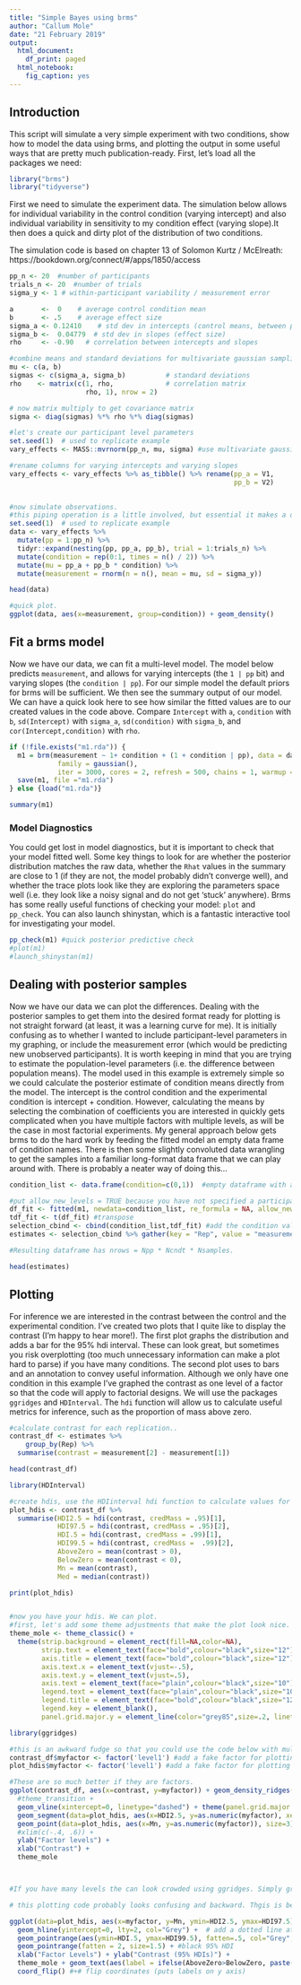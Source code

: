 ```yaml
---
title: "Simple Bayes using brms"
author: "Callum Mole"
date: "21 February 2019"
output:
  html_document:
    df_print: paged
  html_notebook:
    fig_caption: yes
---
```


## Introduction

This script will simulate a very simple experiment with two conditions, show how to model the data using brms, and plotting the output in some useful ways that are pretty much publication-ready. First, let's load all the packages we need:

```r
library("brms")
library("tidyverse")

```

First we need to simulate the experiment data. The simulation below allows for individual variability in the control condition (varying intercept) and also individual variability in sensitivity to my condition effect (varying slope).It then does a quick and dirty plot of the distribution of two conditions.

The simulation code is based on chapter 13 of Solomon Kurtz / McElreath: https://bookdown.org/connect/#/apps/1850/access


```r

pp_n <- 20  #number of participants
trials_n <- 20  #number of trials
sigma_y <- 1 # within-participant variability / measurement error

a       <-  0    # average control condition mean
b       <- .5    # average effect size
sigma_a <- 0.12410    # std dev in intercepts (control means, between participant variability)
sigma_b <-  0.04779  # std dev in slopes (effect size)
rho     <- -0.90   # correlation between intercepts and slopes

#combine means and standard deviations for multivariate gaussian sampling
mu <- c(a, b)
sigmas <- c(sigma_a, sigma_b)          # standard deviations
rho    <- matrix(c(1, rho,             # correlation matrix
                   rho, 1), nrow = 2)

# now matrix multiply to get covariance matrix
sigma <- diag(sigmas) %*% rho %*% diag(sigmas)

#let's create our participant level parameters
set.seed(1)  # used to replicate example
vary_effects <- MASS::mvrnorm(pp_n, mu, sigma) #use multivariate gaussian

#rename columns for varying intercepts and varying slopes
vary_effects <- vary_effects %>% as_tibble() %>% rename(pp_a = V1,
                                                        pp_b = V2)

  
#now simulate observations.
#this piping operation is a little involved, but essential it makes a dataframe of with trial_n entries of all  combinations of participant intercepts and slopes. Then adds a binary column to signify whether the condition is the experimental (1) or control (0). It then uses this column to switch 'on' or 'off' the experimental effect to generate a column of participant condition means. Then it uses the specified (and  constant) within-individual variability (or measurement error) to generate observations
set.seed(1)  # used to replicate example
data <- vary_effects %>% 
  mutate(pp = 1:pp_n) %>% 
  tidyr::expand(nesting(pp, pp_a, pp_b), trial = 1:trials_n) %>% 
  mutate(condition = rep(0:1, times = n() / 2)) %>% 
  mutate(mu = pp_a + pp_b * condition) %>% 
  mutate(measurement = rnorm(n = n(), mean = mu, sd = sigma_y))

head(data)

#quick plot.
ggplot(data, aes(x=measurement, group=condition)) + geom_density()

```

## Fit a brms model

Now we have our data, we can fit a multi-level model. The model below predicts `measurement`, and allows for varying intercepts (the `1 | pp` bit) and varying slopes (the `condition | pp`). For our simple model the default priors for brms will be sufficient. We then see the summary output of our model. We can have a quick look here to see how similar the fitted values are to our created values in the code above. Compare `Intercept` with `a`, `condition` with `b`, `sd(Intercept)` with `sigma_a`, `sd(condition)` with `sigma_b`, and `cor(Intercept,condition)` with `rho`.

```r

if (!file.exists("m1.rda")) {
  m1 = brm(measurement ~ 1+ condition + (1 + condition | pp), data = data,
            family = gaussian(),
            iter = 3000, cores = 2, refresh = 500, chains = 1, warmup = 1000)
  save(m1, file ="m1.rda")
} else {load("m1.rda")}

summary(m1)            

```

### Model Diagnostics

You could get lost in model diagnostics, but it is important to check that your model fitted well. Some key things to look for are whether the posterior distribution matches the raw data, whether the `Rhat` values in the summary are close to 1 (if they are not, the model probably didn't converge well), and whether the trace plots look like they are exploring the parameters space well (i.e. they look like a noisy signal and do not get 'stuck' anywhere). Brms has some really useful functions of checking your model: `plot` and `pp_check`. You can also launch shinystan, which is a fantastic interactive tool for investigating your model. 

```r

pp_check(m1) #quick posterior predictive check
#plot(m1)
#launch_shinystan(m1)
```

## Dealing with posterior samples

Now we have our data we can plot the differences. Dealing with the posterior samples to get them into the desired format ready for plotting  is not straight forward (at least, it was a learning curve for me). It is initially confusing as to whether I wanted to include participant-level parameters in my graphing, or include the measurement error (which would be predicting new unobserved participants). It is worth keeping in mind that you are trying to estimate the population-level parameters (i.e. the difference between population means). The model used in this example is extremely simple so we could calculate the posterior estimate of condition means directly from the model. The intercept is the control condition and the experimental condition is intercept + condition. However, calculating the means by selecting the combination of coefficients you are interested in quickly gets complicated when you have multiple factors with multiple levels, as will be the case in most factorial experiments. My general approach below gets brms to do the hard work by feeding the fitted model an empty data frame of condition names. There is then some slightly convoluted data wrangling to get the samples into a familiar long-format data frame that we can play around with. There is probably a neater way of doing this...

```r

condition_list <- data.frame(condition=c(0,1))  #empty dataframe with a codnition list of all factors and levels. One entry per combination

#put allow_new_levels = TRUE because you have not specified a participant number. So the model calculates the group level parameters.
df_fit <- fitted(m1, newdata=condition_list, re_formula = NA, allow_new_levels = TRUE, summary=FALSE) #estimate populations mean
tdf_fit <- t(df_fit) #transpose
selection_cbind <- cbind(condition_list,tdf_fit) #add the condition values
estimates <- selection_cbind %>% gather(key = "Rep", value = "measurement", -condition) #you now have the posterior estimates in a familiar long format for plotting with ggplot, which two condition estimates per 'replication'

#Resulting dataframe has nrows = Npp * Ncndt * Nsamples.

head(estimates)

```

## Plotting

For inference we are interested in the contrast between the control and the experimental condition. I've created two plots that I quite like to display the contrast (I'm happy to hear more!). The first plot graphs the distribution and adds a bar for the 95% hdi interval. These can look great, but sometimes you risk overplotting (too much unnecessary information can make a plot hard to parse) if you have many conditions. The second plot uses to bars and an annotation to convey useful information. Although we only have one condition in this example I've graphed the contrast as one level of a factor so that the code will apply to factorial designs. We will use the packages `ggridges` and `HDInterval`. The `hdi` function will allow us to calculate useful metrics for inference, such as the proportion of mass above zero. 

```r

#calculate contrast for each replication..
contrast_df <- estimates %>% 
    group_by(Rep) %>% 
  summarise(contrast = measurement[2] - measurement[1])

head(contrast_df)

library(HDInterval)

#create hdis, use the HDIinterval hdi function to calculate values for point ranges for drawing on segments.
plot_hdis <- contrast_df %>% 
  summarise(HDI2.5 = hdi(contrast, credMass = .95)[1],
            HDI97.5 = hdi(contrast, credMass = .95)[2],
            HDI.5 = hdi(contrast, credMass = .99)[1],
            HDI99.5 = hdi(contrast, credMass =  .99)[2],
            AboveZero = mean(contrast > 0),
            BelowZero = mean(contrast < 0),
            Mn = mean(contrast),
            Med = median(contrast))

print(plot_hdis)


#now you have your hdis. We can plot.
#first, let's add some theme adjustments that make the plot look nice.
theme_mole <- theme_classic() +
  theme(strip.background = element_rect(fill=NA,color=NA), 
        strip.text = element_text(face="bold",colour="black",size="12"), 
        axis.title = element_text(face="bold",colour="black",size="12"),
        axis.text.x = element_text(vjust=-.5),
        axis.text.y = element_text(vjust=.5),
        axis.text = element_text(face="plain",colour="black",size="10"),
        legend.text = element_text(face="plain",colour="black",size="10"),
        legend.title = element_text(face="bold",colour="black",size="12"),
        legend.key = element_blank(),
        panel.grid.major.y = element_line(color="grey85",size=.2, linetype = 2))

library(ggridges)

#this is an awkward fudge so that you could use the code below with multiple levels of factors, and you can see how the 'as.numeric
contrast_df$myfactor <- factor('level1') #add a fake factor for plotting
plot_hdis$myfactor <- factor('level1') #add a fake factor for plotting

#These are so much better if they are factors.
ggplot(contrast_df, aes(x=contrast, y=myfactor)) + geom_density_ridges(fill="gainsboro", scale=.96, rel_min_height=.005)  + 
  #theme_transition +
  geom_vline(xintercept=0, linetype="dashed") + theme(panel.grid.major.x = element_line(color="grey40",size=.2, linetype = 2)) +
  geom_segment(data=plot_hdis, aes(x=HDI2.5, y=as.numeric(myfactor), xend=HDI97.5, yend=as.numeric(myfactor)), size=1.5) + #if you have multiple levels, put the y and yend as as.numeric(myfactor)
  geom_point(data=plot_hdis, aes(x=Mn, y=as.numeric(myfactor)), size=3) + 
  #xlim(c(-.4, .6)) +
  ylab("Factor levels") +
  xlab("Contrast") +
  theme_mole



#If you have many levels the can look crowded using ggridges. Simply graphing the hdi segments is a clearer option.

# this plotting code probably looks confusing and backward. Thgis is because it uses coord_flip since I like displaying the distributions horizontally.

ggplot(data=plot_hdis, aes(x=myfactor, y=Mn, ymin=HDI2.5, ymax=HDI97.5)) +
  geom_hline(yintercept=0, lty=2, col="Grey") +  # add a dotted line at x=0 after flip
  geom_pointrange(aes(ymin=HDI.5, ymax=HDI99.5), fatten=.5, col="Grey", size=1.5) + #thinner grey 99% HDIs
  geom_pointrange(fatten = 2, size=1.5) + #black 95% HDI
  xlab("Factor Levels") + ylab("Contrast (95% HDIs)") +
  theme_mole + geom_text(aes(label = ifelse(AboveZero>BelowZero, paste(AboveZero*100, "%>0", sep=""),paste(BelowZero*100, "%<0", sep="") )), vjust=-2, hjust=.4, size=4) +  
  coord_flip() #+# flip coordinates (puts labels on y axis) 

```



